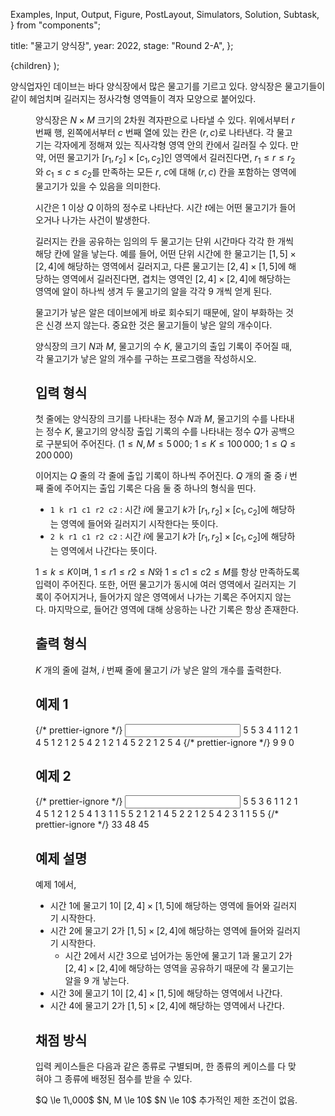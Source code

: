   Examples,
  Input,
  Output,
  Figure,
  PostLayout,
  Simulators,
  Solution,
  Subtask,
} from "components";

  title: "물고기 양식장",
  year: 2022,
  stage: "Round 2-A",
};

  <PostLayout meta={meta}>{children}</PostLayout>
);

양식업자인 데이브는 바다 양식장에서 많은 물고기를 기르고 있다. 
양식장은 물고기들이 같이 헤엄치며 길러지는 정사각형 영역들이
격자 모양으로 붙어있다.

<Figure
  src="/2022/fish1-04c33bc6823b.png"
  width={1000}
/>

양식장은 $N \times M$ 크기의 2차원 격자판으로 나타낼 수 있다.
위에서부터 $r$ 번째 행, 왼쪽에서부터 $c$ 번째 열에 있는
칸은 $(r, c)$로 나타낸다.
각 물고기는 각자에게 정해져 있는 직사각형 영역 안의 칸에서 길러질 수 있다.
만약, 어떤 물고기가 $[r_1, r_2] \times [c_1, c_2]$인 영역에서 길러진다면,
$r_1 \le r \le r_2$와 $c_1 \le c \le c_2$를 만족하는 모든 $r$, $c$에 대해
$(r, c)$ 칸을 포함하는 영역에 물고기가 있을 수 있음을 의미한다.

시간은 $1$ 이상 $Q$ 이하의 정수로 나타난다. 시간 $t$에는 어떤 물고기가
들어오거나 나가는 사건이 발생한다.

길러지는 칸을 공유하는 임의의 두 물고기는
단위 시간마다 각각 한 개씩 해당 칸에 알을 낳는다.
예를 들어, 어떤 단위 시간에 한 물고기는 $[1, 5] \times [2, 4]$에 해당하는 영역에서 길러지고,
다른 물고기는 $[2, 4] \times [1, 5]$에 해당하는 영역에서 길러진다면,
겹치는 영역인 $[2, 4] \times [2, 4]$에 해당하는 영역에 알이 하나씩 생겨
두 물고기의 알을 각각 $9$ 개씩 얻게 된다.

물고기가 낳은 알은 데이브에게 바로 회수되기 때문에,
알이 부화하는 것은 신경 쓰지 않는다.
중요한 것은 물고기들이 낳은 알의 개수이다.

양식장의 크기 $N$과 $M$, 물고기의 수 $K$,
물고기의 출입 기록이 주어질 때,
각 물고기가 낳은 알의 개수를 구하는 프로그램을 작성하시오.

## 입력 형식

첫 줄에는 양식장의 크기를 나타내는 정수 $N$과 $M$,
물고기의 수를 나타내는 정수 $K$,
물고기의 양식장 출입 기록의 수를 나타내는 정수 $Q$가
공백으로 구분되어 주어진다.
($1 \le N, M \le 5\,000$; $1 \le K \le 100\,000$; $1 \le Q \le 200\,000$)

이어지는 $Q$ 줄의 각 줄에 출입 기록이 하나씩 주어진다.
$Q$ 개의 줄 중 $i$ 번째 줄에 주어지는 출입 기록은 다음 둘 중 하나의 형식을 띤다.

- `1 k r1 c1 r2 c2` : 시간 $i$에 물고기 $k$가 $[r_1, r_2] \times [c_1, c_2]$에 해당하는 영역에 들어와 길러지기 시작한다는 뜻이다.
- `2 k r1 c1 r2 c2` : 시간 $i$에 물고기 $k$가 $[r_1, r_2] \times [c_1, c_2]$에 해당하는 영역에서 나간다는 뜻이다.

$1 \le k \le K$이며, $1 \le r1 \le r2 \le N$와 $1 \le c1 \le c2 \le M$를 항상 만족하도록 입력이 주어진다.
또한, 어떤 물고기가 동시에 여러 영역에서 길러지는 기록이 주어지거나,
들어가지 않은 영역에서 나가는 기록은 주어지지 않는다.
마지막으로, 들어간 영역에 대해 상응하는 나간 기록은 항상 존재한다.

## 출력 형식

$K$ 개의 줄에 걸쳐, $i$ 번째 줄에 물고기 $i$가 낳은 알의 개수를 출력한다.

## 예제 1

<Examples>
  {/* prettier-ignore */}
  <Input>
5 5 3 4
1 1 2 1 4 5
1 2 1 2 5 4
2 1 2 1 4 5
2 2 1 2 5 4
  </Input>
  {/* prettier-ignore */}
  <Output>
9
9
0
  </Output>
</Examples>

## 예제 2

<Examples>
  {/* prettier-ignore */}
  <Input>
5 5 3 6
1 1 2 1 4 5
1 2 1 2 5 4
1 3 1 1 5 5
2 1 2 1 4 5
2 2 1 2 5 4
2 3 1 1 5 5
  </Input>
  {/* prettier-ignore */}
  <Output>
33
48
45
  </Output>
</Examples>

## 예제 설명

예제 1에서,
* 시간 $1$에 물고기 $1$이 $[2, 4] \times [1, 5]$에 해당하는 영역에 들어와 길러지기 시작한다.
* 시간 $2$에 물고기 $2$가 $[1, 5] \times [2, 4]$에 해당하는 영역에 들어와 길러지기 시작한다.
  * 시간 $2$에서 시간 $3$으로 넘어가는 동안에 물고기 $1$과 물고기 $2$가 $[2, 4] \times [2, 4]$에 해당하는 영역을 공유하기 때문에 각 물고기는 알을 $9$ 개 낳는다.
* 시간 $3$에 물고기 $1$이 $[2, 4] \times [1, 5]$에 해당하는 영역에서 나간다.
* 시간 $4$에 물고기 $2$가 $[1, 5] \times [2, 4]$에 해당하는 영역에서 나간다.

## 채점 방식

입력 케이스들은 다음과 같은 종류로 구별되며,
한 종류의 케이스를 다 맞혀야 그 종류에 배정된 점수를 받을 수 있다.

<Subtask index={1} score={21}>
  $Q \le 1\,000$
</Subtask>
<Subtask index={2} score={16}>
  $N, M \le 10$
</Subtask>
<Subtask index={3} score={24}>
  $N \le 10$
</Subtask>
<Subtask index={4} score={39}>
  추가적인 제한 조건이 없음.
</Subtask>
